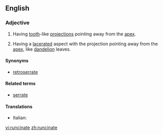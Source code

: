 ==English==

===Adjective===
{{en-adj|-}}

# {{botany|of leaves}} Having [[tooth]]-like [[projection]]s pointing away from the [[apex]].
# {{botany|of leaves}} Having a [[lacerate]]d aspect with the projection pointing away from the [[apex]], like [[dandelion]] leaves.

====Synonyms====
*{{sense|having tooth-like projections}} [[retroserrate]]

====Related terms====
*[[serrate]]

====Translations====
{{top}}
*Italian: {{t-|it|roncinato}}
{{mid}}

{{bottom}}

{{anagrams:en/aceinnrtu}}
[[vi:runcinate]]
[[zh:runcinate]]